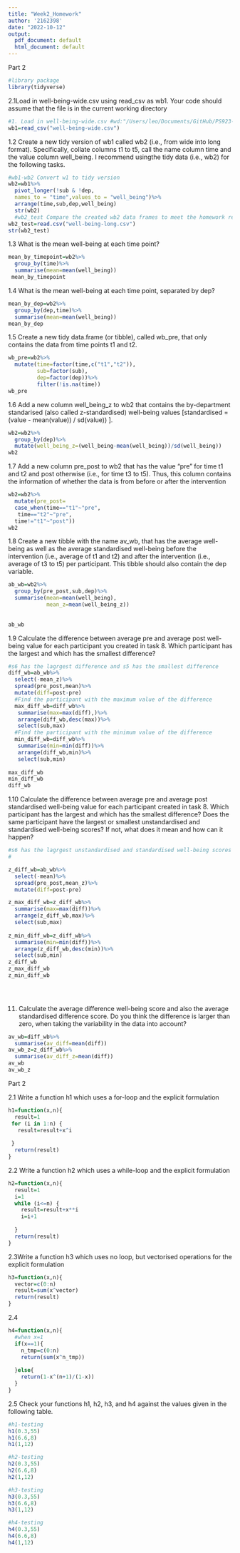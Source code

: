 ```yaml
---
title: "Week2_Homework"
author: '2162398'
date: "2022-10-12"
output:
  pdf_document: default
  html_document: default
---
```


Part 2

```r
#library package
library(tidyverse)
```

2.1Load in well-being-wide.csv using read_csv as wb1. Your code should assume that the file is in the current working directory

```r
#1. Load in well-being-wide.csv #wd:"/Users/leo/Documents/GitHub/PS923-Warwick-BES"
wb1=read_csv("well-being-wide.csv")
```

1.2 Create a new tidy version of wb1 called wb2 (i.e., from wide into long format). Specifically, collate columns t1 to t5, call the name column time and the value column well_being. I recommend usingthe tidy data (i.e., wb2) for the following tasks.

```r
#wb1-wb2 Convert w1 to tidy version
wb2=wb1%>%
  pivot_longer(!sub & !dep,
  names_to = "time",values_to = "well_being")%>%
  arrange(time,sub,dep,well_being) 
  str(wb2)
  #wb2_test Compare the created wb2 data frames to meet the homework requirements
wb2_test=read.csv("well-being-long.csv")
str(wb2_test)
```

1.3 What is the mean well-being at each time point?

```r
mean_by_timepoint=wb2%>%
  group_by(time)%>%
  summarise(mean=mean(well_being))
 mean_by_timepoint
```

1.4 What is the mean well-being at each time point, separated by dep?

```r
mean_by_dep=wb2%>%
  group_by(dep,time)%>%
  summarise(mean=mean(well_being))
mean_by_dep
```

1.5 Create a new tidy data.frame (or tibble), called wb_pre, that only contains the data from time points t1 and t2.

```r
wb_pre=wb2%>%
  mutate(time=factor(time,c("t1","t2")),
         sub=factor(sub),
         dep=factor(dep))%>%
         filter(!is.na(time))
wb_pre
```

1.6 Add a new column well_being_z to wb2 that contains the by-department standarised (also called z-standardised) well-being values [standardised = (value - mean(value)) / sd(value)) ].

```r
wb2=wb2%>%
  group_by(dep)%>%
  mutate(well_being_z=(well_being-mean(well_being))/sd(well_being))
wb2
```

1.7 Add a new column pre_post to wb2 that has the value "pre" for time t1 and t2 and post otherwise (i.e., for time t3 to t5). Thus, this column contains the information of whether the data is from before or after the intervention

```r
wb2=wb2%>%
  mutate(pre_post=
  case_when(time=="t1"~"pre",
   time=="t2"~"pre",
  time!="t1"~"post"))
wb2
```

1.8 Create a new tibble with the name av_wb, that has the average well-being as well as the average standardised well-being before the intervention (i.e., average of t1 and t2) and after the intervention (i.e., average of t3 to t5) per participant. This tibble should also contain the dep variable.

```r
ab_wb=wb2%>%
  group_by(pre_post,sub,dep)%>%
  summarise(mean=mean(well_being),
            mean_z=mean(well_being_z))
         
 
ab_wb
```

1.9 Calculate the difference between average pre and average post well-being value for each participant you created in task 8. Which participant has the largest and which has the smallest difference?

```r
#s6 has the lagrgest difference and s5 has the smallest difference
diff_wb=ab_wb%>%
  select(-mean_z)%>%
  spread(pre_post,mean)%>%
  mutate(diff=post-pre)
  #Find the participant with the maximum value of the difference
  max_diff_wb=diff_wb%>%
   summarise(max=max(diff),)%>%
   arrange(diff_wb,desc(max))%>%
   select(sub,max)
  #Find the participant with the minimum value of the difference
  min_diff_wb=diff_wb%>%
   summarise(min=min(diff))%>%
   arrange(diff_wb,min)%>%
   select(sub,min)
  
max_diff_wb
min_diff_wb
diff_wb

```

1.10 Calculate the difference between average pre and average post standardised well-being value for each participant created in task 8. Which participant has the largest and which has the smallest difference? Does the same participant have the largest or smallest unstandardised and standardised well-being scores? If not, what does it mean and how can it happen?

```r
#s6 has the lagrgest unstandardised and standardised well-being scores
#

z_diff_wb=ab_wb%>%
  select(-mean)%>%
  spread(pre_post,mean_z)%>%
  mutate(diff=post-pre)

z_max_diff_wb=z_diff_wb%>%
  summarise(max=max(diff))%>%
  arrange(z_diff_wb,max)%>%
  select(sub,max)
  
z_min_diff_wb=z_diff_wb%>%
  summarise(min=min(diff))%>%
  arrange(z_diff_wb,desc(min))%>%
  select(sub,min)
z_diff_wb
z_max_diff_wb
z_min_diff_wb
  

 
```

11. Calculate the average difference well-being score and also the average standardised difference score. Do you think the difference is larger than zero, when taking the variability in the data into account?

```r
av_wb=diff_wb%>%
  summarise(av_diff=mean(diff))
av_wb_z=z_diff_wb%>%
  summarise(av_diff_z=mean(diff))
av_wb
av_wb_z

```

Part 2 

2.1 Write a function h1 which uses a for-loop and the explicit formulation

```r


h1=function(x,n){
  result=1
 for (i in 1:n) {
   result=result+x^i
   
 } 
  return(result)
}


```

2.2 Write a function h2 which uses a while-loop and the explicit formulation

```r
h2=function(x,n){
  result=1
  i=1
  while (i<=n) {
    result=result+x**i
    i=i+1
    
  }
  return(result)
}

```

2.3Write a function h3 which uses no loop, but vectorised operations for the explicit formulation

```r
h3=function(x,n){
  vector=c(0:n)
  result=sum(x^vector)
  return(result)
}

```

2.4

```r
h4=function(x,n){
  #when x=1
  if(x==1){
    n_tmp=c(0:n)
    return(sum(x^n_tmp))
    
  }else{
    return(1-x^(n+1)/(1-x))
  }
}
```

2.5 Check your functions h1, h2, h3, and h4 against the values given in the following table.

```r
#h1-testing
h1(0.3,55)
h1(6.6,8)
h1(1,12)
```

```r
#h2-testing
h2(0.3,55)
h2(6.6,8)
h2(1,12)
```

```r
#h3-testing
h3(0.3,55)
h3(6.6,8)
h3(1,12)
```

```r
#h4-testing
h4(0.3,55)
h4(6.6,8)
h4(1,12)
```
